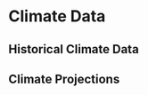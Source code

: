 # Climate Data {#sec-climate-data}

## Historical Climate Data {#sec-historical-climate-data}

## Climate Projections {#sec-climate-projections}
